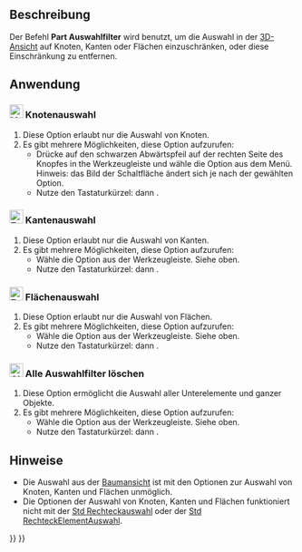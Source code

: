 <languages/>

{{Docnav/de
|[[Std_Expressions/de|Ausdrücke]]
|[[Std_TreeSelectAllInstances/de|BaumauswahlAlleInstanzen]]
|[[Std_Base/de|Std Basis]]
|IconL=
|IconR=Std_TreeSelectAllInstances.svg
|IconC=Freecad.svg
}}

{{GuiCommand/de
|Name=Part SelectFilter
|Name/de=Part Auswahlfilter
|Workbenches=Alle
|Shortcut={{KEY|X}} {{KEY|S}} / {{KEY|E}} {{KEY|S}} / {{KEY|F}} {{KEY|S}} / {{KEY|C}} {{KEY|S}}
|Version=1.0
}}

<span id="Description"></span>
==Beschreibung==

Der Befehl '''Part Auswahlfilter''' wird benutzt, um die Auswahl in der [[3D_view/de|3D-Ansicht]] auf Knoten, Kanten oder Flächen einzuschränken, oder diese Einschränkung zu entfernen.

<span id="Usage"></span>
==Anwendung==

<span id="24px_Vertex_selection"></span>
===[[Image:Vertex-selection.svg|24px]] Knotenauswahl===

# Diese Option erlaubt nur die Auswahl von Knoten.
# Es gibt mehrere Möglichkeiten, diese Option aufzurufen:
#* Drücke auf den schwarzen Abwärtspfeil auf der rechten Seite des Knopfes {{Button|[[Image:Part_SelectFilter.svg|16px]]}} in the Werkzeugleiste und wähle die Option {{MenuCommand|[[Image:Vertex-selection.svg|16px]] Knoten-Auswahl}} aus dem  Menü. Hinweis: das Bild der Schaltfläche ändert sich je nach der gewählten Option.
#* Nutze den Tastaturkürzel: {{KEY|X}} dann {{KEY|S}}.

<span id="24px_Edge_selection"></span>
===[[Image:Edge-selection.svg|24px]] Kantenauswahl===

# Diese Option erlaubt nur die Auswahl von Kanten.
# Es gibt mehrere Möglichkeiten, diese Option aufzurufen:
#* Wähle die Option {{MenuCommand|[[Image:Edge-selection.svg|16px]] Kanten-Auswahl}} aus der Werkzeugleiste. Siehe oben.
#* Nutze den Tastaturkürzel: {{KEY|E}} dann {{KEY|S}}.

<span id="24px_Face_selection"></span>
===[[Image:Face-selection.svg|24px]] Flächenauswahl===

# Diese Option erlaubt nur die Auswahl von Flächen.
# Es gibt mehrere Möglichkeiten, diese Option aufzurufen:
#* Wähle die Option {{MenuCommand|[[Image:Face-selection.svg|16px]] Flächen-Auswahl}} aus der Werkzeugleiste. Siehe oben.
#* Nutze den Tastaturkürzel: {{KEY|F}} dann {{KEY|S}}.

<span id="24px_All_selection_filters_cleared"></span>
===[[Image:Clear-selection.svg|24px]] Alle Auswahlfilter löschen===

# Diese Option ermöglicht die Auswahl aller Unterelemente und ganzer Objekte.
# Es gibt mehrere Möglichkeiten, diese Option aufzurufen:
#* Wähle die Option {{MenuCommand|[[Image:Clear-selection.svg|16px]] Alle Auswahlfilter gelöscht}} aus der Werkzeugleiste. Siehe oben.
#* Nutze den Tastaturkürzel: {{KEY|C}} dann {{KEY|S}}.

<span id="Notes"></span>
==Hinweise==

* Die Auswahl aus der [[Tree_view/de|Baumansicht]] ist mit den Optionen zur Auswahl von Knoten, Kanten und Flächen unmöglich.
* Die Optionen der Auswahl von Knoten, Kanten und Flächen funktioniert nicht mit der [[Std_BoxSelection/de|Std Rechteckauswahl]] oder der [[Std_BoxElementSelection/de|Std RechteckElementAuswahl]].


{{Docnav/de
|[[Std_Expressions/de|Ausdrücke]]
|[[Std_TreeSelectAllInstances/de|BaumauswahlAlleInstanzen]]
|[[Std_Base/de|Std Basis]]
|IconL=
|IconR=Std_TreeSelectAllInstances.svg
|IconC=Freecad.svg
}}

{{Std_Base_navi{{#translation:}}}}
{{Userdocnavi{{#translation:}}}}